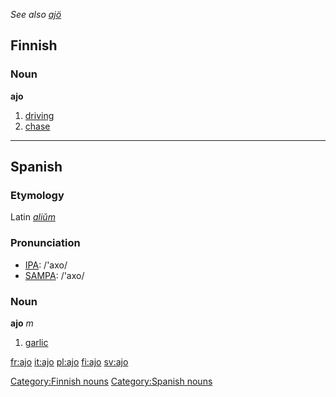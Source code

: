 ''See also [[ajö]]''
==Finnish==
{{Finnish index|aj}}

===Noun===
'''ajo'''

#[[driving]]
#[[chase]]

----

==Spanish==
===Etymology===
Latin ''[[alium|aliŭm]]''

===Pronunciation===
*[[w:IPA|IPA]]: /'axo/
*[[w:SAMPA|SAMPA]]: /'axo/

===Noun===
'''ajo''' ''m''

#[[garlic]]

[[Category:Finnish nouns]]
[[Category:Spanish nouns]]

[[fr:ajo]]
[[it:ajo]]
[[pl:ajo]]
[[fi:ajo]]
[[sv:ajo]]